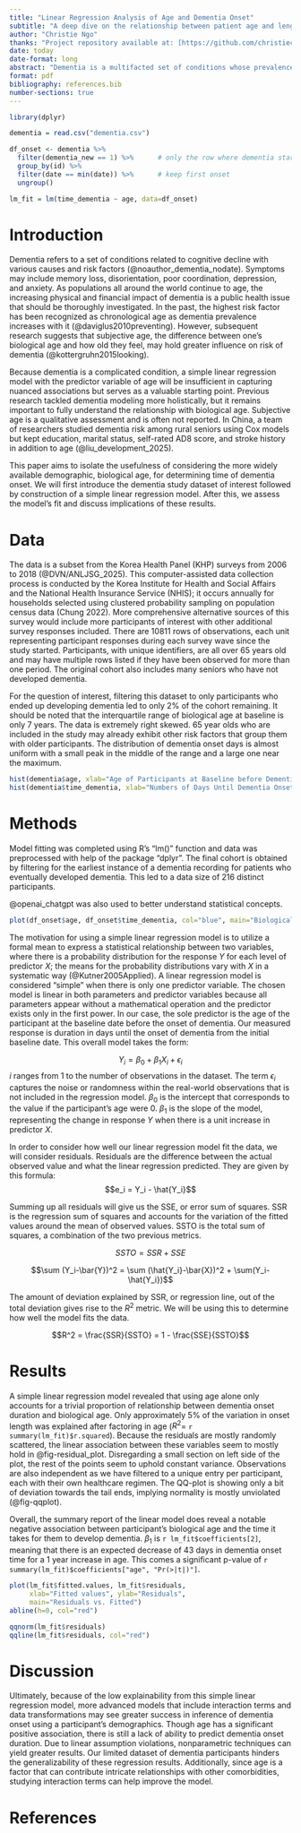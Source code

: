 ```yaml
---
title: "Linear Regression Analysis of Age and Dementia Onset"
subtitle: "A deep dive on the relationship between patient age and length before dementia onset"
author: "Christie Ngo"
thanks: "Project repository available at: [https://github.com/christiecngo/math261a_project1](https://github.com/christiecngo/math261a_project1)."
date: today
date-format: long
abstract: "Dementia is a multifacted set of conditions whose prevalence is strongly associated with age. A simple linear regression model on Korea Health Panel survey data using biological age at the baseline is constructed to examine the isolated influence on time until dementia onset. Results show a lack of linear relationship, with age alone only explaining a small proportion of the variation in time until onset. Future studies of age's impact on dementia require more complex modeling techniques and data transformations."
format: pdf
bibliography: references.bib
number-sections: true
---
```


```r
library(dplyr)

dementia = read.csv("dementia.csv")

df_onset <- dementia %>%
  filter(dementia_new == 1) %>%      # only the row where dementia starts
  group_by(id) %>%
  filter(date == min(date)) %>%      # keep first onset
  ungroup()
```

```r
lm_fit = lm(time_dementia ~ age, data=df_onset)
```

# Introduction 

Dementia refers to a set of conditions related to cognitive decline with various causes and risk factors (@noauthor_dementia_nodate). Symptoms may include memory loss, disorientation, poor coordination, depression, and anxiety. As populations all around the world continue to age, the increasing physical and financial impact of dementia is a public health issue that should be thoroughly investigated. In the past, the highest risk factor has been recognized as chronological age as dementia prevalence increases with it (@daviglus2010preventing). However, subsequent research suggests that subjective age, the difference between one's biological age and how old they feel, may hold greater influence on risk of dementia (@kottergruhn2015looking). 

Because dementia is a complicated condition, a simple linear regression model with the predictor variable of age will be insufficient in capturing nuanced associations but serves as a valuable starting point. Previous research tackled dementia modeling more holistically, but it remains important to fully understand the relationship with biological age. Subjective age is a qualitative assessment and is often not reported. In China, a team of researchers studied dementia risk among rural seniors using Cox models but kept education, marital status, self-rated AD8 score, and stroke history in addition to age (@liu_development_2025).

This paper aims to isolate the usefulness of considering the more widely available demographic, biological age, for determining time of dementia onset. We will first introduce the dementia study dataset of interest followed by construction of a simple linear regression model. After this, we assess the model's fit and discuss implications of these results.



# Data {#sec-data}

The data is a subset from the Korea Health Panel (KHP) surveys from 2006 to 2018 (@DVN/ANLJSG_2025). This computer-assisted data collection process is conducted by the Korea Institute for Health and Social Affairs and the National Health Insurance Service (NHIS); it occurs annually for households selected using clustered probability sampling on population census data (Chung 2022). More comprehensive alternative sources of this survey would include more participants of interest with other additional survey responses included. There are 10811 rows of observations, each unit representing participant responses during each survey wave since the study started. Participants, with unique identifiers, are all over 65 years old and may have multiple rows listed if they have been observed for more than one period. The original cohort also includes many seniors who have not developed dementia. 

For the question of interest, filtering this dataset to only participants who ended up developing dementia led to only 2% of the cohort remaining. It should be noted that the interquartile range of biological age at baseline is only 7 years. The data is extremely right skewed. 65 year olds who are included in the study may already exhibit other risk factors that group them with older participants. The distribution of dementia onset days is almost uniform with a small peak in the middle of the range and a large one near the maximum. 

```r
hist(dementia$age, xlab="Age of Participants at Baseline before Dementia (years)", main="Histogram of Dementia Participant Baseline Age")
hist(dementia$time_dementia, xlab="Numbers of Days Until Dementia Onset", main="Historgram of Time Until Dementia Onset in Days")
```

# Methods

Model fitting was completed using R's "lm()" function and data was preprocessed with help of the package "dplyr". The final cohort is obtained by filtering for the earliest instance of a dementia recording for patients who eventually developed dementia. This led to a data size of 216 distinct participants.

@openai_chatgpt was also used to better understand statistical concepts.


```r
plot(df_onset$age, df_onset$time_dementia, col="blue", main="Biological Age vs. Time to Dementia Onset", ylab="Time To Dementia in Days", xlab="Biological Age at Baseline")
```

The motivation for using a simple linear regression model is to utilize a formal mean to express a statistical relationship between two variables, where there is a probability distribution for the response $Y$ for each level of predictor $X$; the means for the probability distributions vary with $X$ in a systematic way (@Kutner2005Applied). A linear regression model is considered "simple" when there is only one predictor variable. The chosen model is linear in both parameters and predictor variables because all parameters appear without a mathematical operation and the predictor exists only in the first power. In our case, the sole predictor is the age of the participant at the baseline date before the onset of dementia. Our measured response is duration in days until the onset of dementia from the initial baseline date. This overall model takes the form:

$$Y_i = \beta_0 + \beta_1X_i + \epsilon_i$$
$i$ ranges from 1 to the number of observations in the dataset. The term $\epsilon_i$ captures the noise or randomness within the real-world observations that is not included in the regression model. $\beta_0$ is the intercept that corresponds to the value if the participant's age were 0. $\beta_1$ is the slope of the model, representing the change in response $Y$ when there is a unit increase in predictor $X$.

In order to consider how well our linear regression model fit the data, we will consider residuals. Residuals are the difference between the actual observed value and what the linear regression predicted. They are given by this formula: $$e_i = Y_i - \hat{Y_i}$$

Summing up all residuals will give us the SSE, or error sum of squares. SSR is the regression sum of squares and accounts for the variation of the fitted values around the mean of observed values. SSTO is the total sum of squares, a combination of the two previous metrics.

$$SSTO = SSR + SSE$$

$$\sum (Y_i-\bar{Y})^2 = \sum (\hat{Y_i}-\bar{X})^2 + \sum(Y_i-\hat{Y_i})$$

The amount of deviation explained by SSR, or regression line, out of the total deviation gives rise to the $R^2$ metric. We will be using this to determine how well the model fits the data.

$$R^2 = \frac{SSR}{SSTO} = 1 - \frac{SSE}{SSTO}$$

# Results

A simple linear regression model revealed that using age alone only accounts for a trivial proportion of relationship between dementia onset duration and biological age. Only approximately 5% of the variation in onset length was explained after factoring in age ($R^2$= `r summary(lm_fit)$r.squared`). Because the residuals are mostly randomly scattered, the linear association between these variables seem to mostly hold in @fig-residual_plot. Disregarding a small section on left side of the plot, the rest of the points seem to uphold constant variance. Observations are also independent as we have filtered to a unique entry per participant, each with their own healthcare regimen. The QQ-plot is showing only a bit of deviation towards the tail ends, implying normality is mostly unviolated (@fig-qqplot). 

Overall, the summary report of the linear model does reveal a notable negative association between participant's biological age and the time it takes for them to develop dementia. $\beta_1$ is `r lm_fit$coefficients[2]`, meaning that there is an expected decrease of 43 days in dementia onset time for a 1 year increase in age. This comes a significant p-value of `r summary(lm_fit)$coefficients["age", "Pr(>|t|)"]`. 

```r
plot(lm_fit$fitted.values, lm_fit$residuals,
     xlab="Fitted values", ylab="Residuals",
     main="Residuals vs. Fitted")
abline(h=0, col="red")
```


```r
qqnorm(lm_fit$residuals)
qqline(lm_fit$residuals, col="red")
```


# Discussion

Ultimately, because of the low explainability from this simple linear regression model, more advanced models that include interaction terms and data transformations may see greater success in inference of dementia onset using a participant's demographics. Though age has a significant positive association, there is still a lack of ability to predict dementia onset duration. Due to linear assumption violations, nonparametric techniques can yield greater results. Our limited dataset of dementia participants hinders the generalizability of these regression results. Additionally, since age is a factor that can contribute intricate relationships with other comorbidities, studying interaction terms can help improve the model. 

# References
